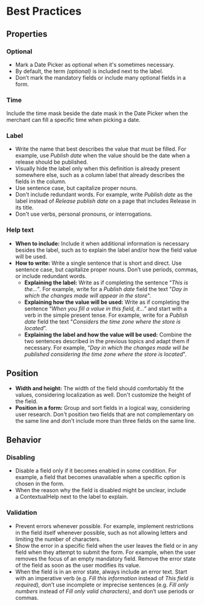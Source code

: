 # Best Practices

## Properties

### Optional

- Mark a Date Picker as optional when it's sometimes necessary.
- By default, the term *(optional)* is included next to the label.
- Don’t mark the mandatory fields or include many optional fields in a form.

### Time

Include the time mask beside the date mask in the Date Picker when the merchant can fill a specific time when picking a date.

### Label

- Write the name that best describes the value that must be filled. For example, use *Publish date* when the value should be the date when a release should be published.
- Visually hide the label only when this definition is already present somewhere else, such as a column label that already describes the fields in the column.
- Use sentence case, but capitalize proper nouns.
- Don't include redundant words. For example, write *Publish date* as the label instead of *Release publish date* on a page that includes Release in its title.
- Don't use verbs, personal pronouns, or interrogations.

### Help text

- **When to include:** Include it when additional information is necessary besides the label, such as to explain the label and/or how the field value will be used.
- **How to write:** Write a single sentence that is short and direct. Use sentence case, but capitalize proper nouns. Don’t use periods, commas, or include redundant words.
    - **Explaining the label:** Write as if completing the sentence “*This is the…”*. For example, write for a *Publish date* field the text "*Day in which the changes made will appear in the store*".
    - **Explaining how the value will be used:** Write as if completing the sentence “*When you fill a value in this field, it…”* and start with a verb in the simple present tense. For example, write for a *Publish date* field the text "*Considers the time zone where the store is located*”.
    - **Explaining the label and how the value will be used:** Combine the two sentences described in the previous topics and adapt them if necessary. For example, “*Day in which the changes made will be published considering the time zone where the store is located*".

## Position

- **Width and height:** The width of the field should comfortably fit the values, considering localization as well. Don't customize the height of the field.
- **Position in a form:** Group and sort fields in a logical way, considering user research. Don't position two fields that are not complementary on the same line and don't include more than three fields on the same line.

## Behavior

### Disabling

- Disable a field only if it becomes enabled in some condition. For example, a field that becomes unavailable when a specific option is chosen in the form.
- When the reason why the field is disabled might be unclear, include a ContextualHelp next to the label to explain.

### Validation

- Prevent errors whenever possible. For example, implement restrictions in the field itself whenever possible, such as not allowing letters and limiting the number of characters.
- Show the error in a specific field when the user leaves the field or in any field when they attempt to submit the form. For example, when the user removes the focus of an empty mandatory field. Remove the error state of the field as soon as the user modifies its value.
- When the field is in an error state, always include an error text. Start with an imperative verb (e.g. *Fill this information* instead of *This field is required),* don't use incomplete or imprecise sentences (e.g. *Fill only numbers* instead of *Fill only valid characters)*, and don’t use periods or commas.